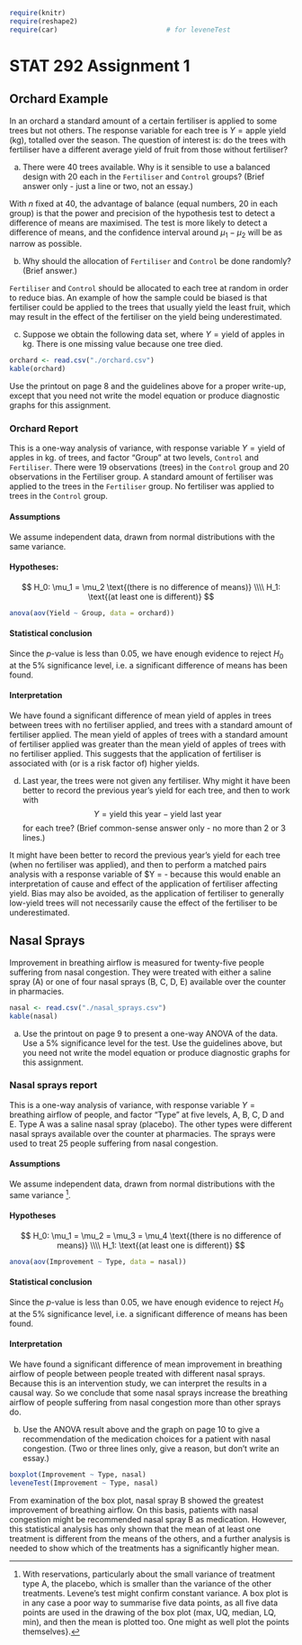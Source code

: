 <!--pandoc
format: html
s:
mathjax:
number-sections:

t: latex
number-sections:
-->

```r
require(knitr)
require(reshape2)
require(car)                           # for leveneTest
```
# STAT 292 Assignment 1

## Orchard Example

In an orchard a standard amount of a certain fertiliser is applied to some trees but not others.  The response variable for each tree is $Y = \text{apple yield (kg)}$, totalled over the season.  The question of interest is: do the trees with fertiliser have a different average yield of fruit from those without fertiliser?

a.  There were 40 trees available.  Why is it sensible to use a balanced design with 20 each in the `Fertiliser` and `Control` groups?  (Brief answer only - just a line or two, not an essay.)

With $n$ fixed at 40, the advantage of balance (equal numbers, 20 in each group) is that the power and precision of the hypothesis test to detect a difference of means are maximised.  The test is more likely to detect a difference of means, and the confidence interval around $\mu_1 - \mu_2$ will be as narrow as possible.

b. Why should the allocation of `Fertiliser` and `Control` be done randomly?  (Brief answer.)

`Fertiliser` and `Control` should be allocated to each tree at random in order to reduce bias.  An example of how the sample could be biased is that fertiliser could be applied to the trees that usually yield the least fruit, which may result in the effect of the fertiliser on the yield being underestimated.

c. Suppose we obtain the following data set, where $Y = \text{yield of apples in kg.}$   There is one missing value because one tree died.

```r
orchard <- read.csv("./orchard.csv")
kable(orchard)
```

Use the printout on page 8 and the guidelines above for a proper write-up, except that you need not write the model equation or produce diagnostic graphs for this assignment.

### Orchard Report

This is a one-way analysis of variance, with response variable $Y = \text{yield of apples in kg.}$ of trees, and factor "Group" at two levels, `Control` and `Fertiliser`.  There were 19 observations (trees) in the `Control` group and 20 observations in the Fertiliser group.  A standard amount of fertiliser was applied to the trees in the `Fertiliser` group.  No fertiliser was applied to trees in the `Control` group.

#### Assumptions

We assume independent data, drawn from normal distributions with the same variance.

#### Hypotheses:
$$
H_0: \mu_1 = \mu_2 \text{(there is no difference of means)} \\\\
H_1: \text{(at least one is different)}
$$

```r
anova(aov(Yield ~ Group, data = orchard))
```

#### Statistical conclusion

Since the $p$-value is less than 0.05, we have enough evidence to reject $H_0$ at the 5% significance level, i.e. a significant difference of means has been found.

#### Interpretation

We have found a significant difference of mean yield of apples in trees between trees with no fertiliser applied, and trees with a standard amount of fertiliser applied.  The mean yield of apples of trees with a standard amount of fertiliser applied was greater than the mean yield of apples of trees with no fertiliser applied.  This suggests that the application of fertiliser is associated with (or is a risk factor of) higher yields.

d. Last year, the trees were not given any fertiliser.  Why might it have been better to record the previous year's yield for each tree, and then to work with
$$
Y = \text{yield this year} - \text{yield last year}
$$
for each tree?  (Brief common-sense answer only - no more than 2 or 3 lines.)

It might have been better to record the previous year's yield for each tree (when no fertiliser was applied), and then to perform a matched pairs analysis with a response variable of $Y = \text{yield this year} - \text{yield last year} because this would enable an interpretation of cause and effect of the application of fertiliser affecting yield.  Bias may also be avoided, as the application of fertiliser to generally low-yield trees will not necessarily cause the effect of the fertiliser to be underestimated.

## Nasal Sprays

Improvement in breathing airflow is measured for twenty-five people suffering from nasal congestion.  They were treated with either a saline spray (A) or one of four nasal sprays (B, C, D, E) available over the counter in pharmacies.

```r
nasal <- read.csv("./nasal_sprays.csv")
kable(nasal)
```

a. Use the printout on page 9 to present a one-way ANOVA of the data.  Use a 5% significance level for the test.  Use the guidelines above, but you need not write the model equation or produce diagnostic graphs for this assignment.

### Nasal sprays report

This is a one-way analysis of variance, with response variable $Y = \text{breathing airflow of people}$, and factor "Type" at five levels, A, B, C, D and E.  Type A was a saline nasal spray (placebo).  The other types were different nasal sprays available over the counter at pharmacies.  The sprays were used to treat 25 people suffering from nasal congestion.

#### Assumptions

We assume independent data, drawn from normal distributions with the same variance [^mynote1].

[^mynote1]: With reservations, particularly about the small variance of treatment type A, the placebo, which is smaller than the variance of the other treatments.  Levene's test might confirm constant variance.  A box plot is in any case a poor way to summarise five data points, as all five data points are used in the drawing of the box plot (max, UQ, median, LQ, min), and then the mean is plotted too.  One might as well plot the points themselves}.

#### Hypotheses
$$
H_0: \mu_1 = \mu_2 = \mu_3 = \mu_4 \text{(there is no difference of means)} \\\\
H_1: \text{(at least one is different)}
$$

```r
anova(aov(Improvement ~ Type, data = nasal))
```

#### Statistical conclusion

Since the $p$-value is less than 0.05, we have enough evidence to reject $H_0$ at the 5% significance level, i.e. a significant difference of means has been found.

#### Interpretation

We have found a significant difference of mean improvement in breathing airflow of people between people treated with different nasal sprays.  Because this is an intervention study, we can interpret the results in a causal way.  So we conclude that some nasal sprays increase the breathing airflow of people suffering from nasal congestion more than other sprays do.

b.  Use the ANOVA result above and the graph on page 10 to give a recommendation of the medication choices for a patient with nasal congestion.  (Two or three lines only, give a reason, but don't write an essay.)

```r
boxplot(Improvement ~ Type, nasal)
leveneTest(Improvement ~ Type, nasal)
```

From examination of the box plot, nasal spray B showed the greatest improvement of breathing airflow.  On this basis, patients with nasal congestion might be recommended nasal spray B as medication.  However, this statistical analysis has only shown that the mean of at least one treatment is different from the means of the others, and a further analysis is needed to show which of the treatments has a significantly higher mean.
